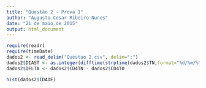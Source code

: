 ```yaml
---
title: "Questão 2 - Prova 1"
author: "Augusto Cesar Ribeiro Nunes"
date: "21 de maio de 2015"
output: html_document
---
```


```r
require(readr)
require(timeDate)
dados2 <- read_delim("Questao 2.csv", delim=";")
dados2$DIAST <- as.integer(difftime(strptime(dados2$TN,format="%d/%m/%Y"), strptime(dados2$T0, format="%d/%m/%Y")))
dados2$DELTA <- dados2$CD4TN - dados2$CD4T0
```

```r
hist(dados2$IDADE)


```